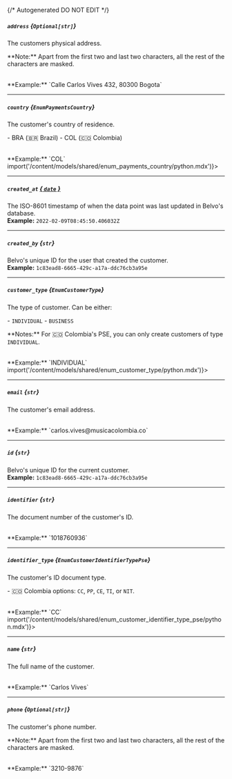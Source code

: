 {/* Autogenerated DO NOT EDIT  */}

##### `address` *{`Optional[str]`}*
The customers physical address.


\*\*Note:\*\* Apart from the first two and last two characters, all the rest of the characters are masked.

<br/>
**Example:** `Calle Carlos Vives 432, 80300 Bogota`

---
##### `country` *{`EnumPaymentsCountry`}*
The customer's country of residence.


\-  BRA (🇧🇷 Brazil)
\-  COL (🇨🇴 Colombia)

<br/>
**Example:** `COL`
<Collapsible content={() => import('/content/models/shared/enum_payments_country/python.mdx')}>
</Collapsible>

---
##### `created_at` [*{ `date` }*](https://docs.python.org/3/library/datetime.html#date-objects)
The ISO\-8601 timestamp of when the data point was last updated in Belvo's database.
<br/>
**Example:** `2022-02-09T08:45:50.406032Z`

---
##### `created_by` *{`str`}*
Belvo's unique ID for the user that created the customer.
<br/>
**Example:** `1c83ead8-6665-429c-a17a-ddc76cb3a95e`

---
##### `customer_type` *{`EnumCustomerType`}*
The type of customer. Can be either:

  \- `INDIVIDUAL`
  \- `BUSINESS`
    

\*\*Notes:\*\* For 🇨🇴 Colombia's PSE, you can only create customers of type `INDIVIDUAL`.

<br/>
**Example:** `INDIVIDUAL`
<Collapsible content={() => import('/content/models/shared/enum_customer_type/python.mdx')}>
</Collapsible>

---
##### `email` *{`str`}*
The customer's email address.

<br/>
**Example:** `carlos.vives@musicacolombia.co`

---
##### `id` *{`str`}*
Belvo's unique ID for the current customer.
<br/>
**Example:** `1c83ead8-6665-429c-a17a-ddc76cb3a95e`

---
##### `identifier` *{`str`}*
The document number of the customer's ID.

<br/>
**Example:** `1018760936`

---
##### `identifier_type` *{`EnumCustomerIdentifierTypePse`}*
The customer's ID document type.

\- 🇨🇴 Colombia options: `CC`, `PP`, `CE`, `TI`, or `NIT`.

<br/>
**Example:** `CC`
<Collapsible content={() => import('/content/models/shared/enum_customer_identifier_type_pse/python.mdx')}>
</Collapsible>

---
##### `name` *{`str`}*
The full name of the customer.

<br/>
**Example:** `Carlos Vives`

---
##### `phone` *{`Optional[str]`}*
The customer's phone number.


\*\*Note:\*\* Apart from the first two and last two characters, all the rest of the characters are masked.

<br/>
**Example:** `3210-9876`

